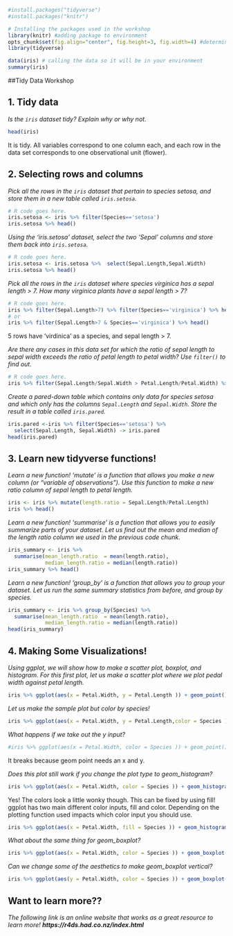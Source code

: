 ```r
#install.packages("tidyverse")
#install.packages("knitr")

# Installing the packages used in the workshop
library(knitr) #adding package to environment
opts_chunk$set(fig.align="center", fig.height=3, fig.width=4) #determining markdown outputs
library(tidyverse)

data(iris) # calling the data so it will be in your environment
summary(iris)

```
##Tidy Data Workshop

## 1. Tidy data

*Is the `iris` dataset tidy? Explain why or why not.*
```r
head(iris)
```
It is tidy. All variables correspond to one column each, and each row in the data set corresponds to one observational unit (flower).


## 2. Selecting rows and columns

*Pick all the rows in the `iris` dataset that pertain to species setosa, and store them in a new table called `iris.setosa`.*
```r
# R code goes here.
iris.setosa <- iris %>% filter(Species=='setosa')
iris.setosa %>% head()

```

*Using the 'iris.setosa' dataset, select the two 'Sepal' columns and store them back into `iris.setosa`.*
```r
# R code goes here.
iris.setosa <- iris.setosa %>%  select(Sepal.Length,Sepal.Width)
iris.setosa %>% head()

```

*Pick all the rows in the `iris` dataset where species virginica has a sepal length > 7. How many virginica plants have a sepal length > 7?*
```r
# R code goes here.
iris %>% filter(Sepal.Length>7) %>% filter(Species=='virginica') %>% head()
# or
iris %>% filter(Sepal.Length>7 & Species=='virginica') %>% head()
```
5 rows have 'virdinica' as a species, and sepal length > 7.

*Are there any cases in this data set for which the ratio of sepal length to sepal width exceeds the ratio of petal length to petal width? Use `filter()` to find out.*
```r
# R code goes here.
iris %>% filter(Sepal.Length/Sepal.Width > Petal.Length/Petal.Width) %>% head()
```

*Create a pared-down table which contains only data for species setosa and which only has the columns `Sepal.Length` and `Sepal.Width`. Store the result in a table called `iris.pared`.*
```r
iris.pared <-iris %>% filter(Species=='setosa') %>%
  select(Sepal.Length, Sepal.Width) -> iris.pared
head(iris.pared)
```

## 3. Learn new tidyverse functions!

*Learn a new function! 'mutate' is a function that allows you make a new column (or "variable of observations"). Use this function to make a new ratio column of sepal length to petal length.*
```r

iris <- iris %>% mutate(length.ratio = Sepal.Length/Petal.Length)
iris %>% head()

```

*Learn a new function! 'summarise' is a function that allows you to easily  summarize parts of your dataset. Let us find out the mean and median of the length ratio column we used in the previous code chunk. *
```r

iris_summary <- iris %>%
  summarise(mean_length.ratio  = mean(length.ratio),
            median_length.ratio = median(length.ratio))
iris_summary %>% head()

```

*Learn a new function! 'group_by' is a function that allows you to group your dataset. Let us run the same summary statistics from before, and group by species.*
```r

iris_summary <- iris %>% group_by(Species) %>%
  summarise(mean_length.ratio  = mean(length.ratio),
            median_length.ratio = median(length.ratio))
head(iris_summary)

```

## 4. Making Some Visualizations! 
*Using ggplot, we will show how to make a scatter plot, boxplot, and histogram. For this first plot, let us make a scatter plot where we plot pedal width against petal length.*
```r
iris %>% ggplot(aes(x = Petal.Width, y = Petal.Length )) + geom_point()
```

*Let us make the sample plot but color by species!*
```r
iris %>% ggplot(aes(x = Petal.Width, y = Petal.Length,color = Species )) + geom_point()

```

*What happens if we take out the y input?*
```r
#iris %>% ggplot(aes(x = Petal.Width, color = Species )) + geom_point()

```
It breaks because geom point needs an x and y.

*Does this plot still work if you change the plot type to geom_histogram?*
```r
iris %>% ggplot(aes(x = Petal.Width, color = Species )) + geom_histogram()
```
Yes! The colors look a little wonky though. This can be fixed by using fill! ggplot has two main different color inputs, fill and color. Depending on the plotting function used impacts which color input you should use. 

```r
iris %>% ggplot(aes(x = Petal.Width, fill = Species )) + geom_histogram()
```

*What about the same thing for geom_boxplot?*
```r
iris %>% ggplot(aes(x = Petal.Width, color = Species )) + geom_boxplot()
```


*Can we change some of the aesthetics to make geom_boxplot vertical?*
```r
iris %>% ggplot(aes(y = Petal.Width, color = Species )) + geom_boxplot()
```

## Want to learn more??
*The following link is an online website that works as a great resource to learn more!*
***https://r4ds.had.co.nz/index.html***
